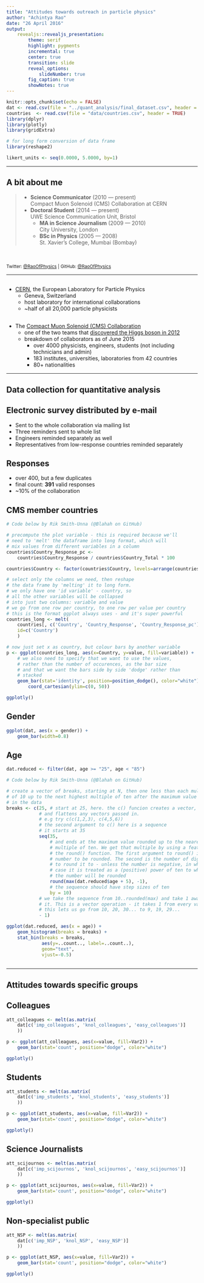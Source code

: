 ```yaml
---
title: "Attitudes towards outreach in particle physics"
author: "Achintya Rao"
date: "26 April 2016"
output:
    revealjs::revealjs_presentation:
        theme: serif
        highlight: pygments
        incremental: true
        center: true
        transition: slide
        reveal_options:
            slideNumber: true
        fig_caption: true
        showNotes: true
---
```


```r
knitr::opts_chunk$set(echo = FALSE)
dat <- read.csv(file = "../quant_analysis/final_dataset.csv", header = TRUE)
countries  <- read.csv(file = "data/countries.csv", header = TRUE)
library(dplyr)
library(plotly)
library(gridExtra)

# for long form conversion of data frame
library(reshape2)

likert_units <- seq(0.0000, 5.0000, by=1)
```

---

## A bit about me

> - **Science Communicator** (2010 &mdash; present)<br />Compact Muon Solenoid 
(CMS) Collaboration at CERN
> - **Doctoral Student** (2014 &mdash; present)<br />UWE Science Communication 
Unit, Bristol
>     - **MA in Science Journalism** (2009 &mdash; 2010)<br />City University, 
London
>     - **BSc in Physics** (2005 &mdash; 2008)<br />St. Xavier’s College, 
Mumbai (Bombay)

<br />
<br />
<small>Twitter: [\@RaoOfPhysics](https://twitter.com/RaoOfPhysics) | 
GitHub: [\@RaoOfPhysics](https://github.com/RaoOfPhysics)</small>

---

<section data-background="https://cds.cern.ch/record/1363014/files/IMG_9286.JPG?subformat=icon-1440">

##

- [CERN](http://home.cern), the European Laboratory for Particle Physics
    - Geneva, Switzerland
    - host laboratory for international collaborations
    - ~half of all 20,000 particle physicists

##

- The [Compact Muon Solenoid (CMS) Collaboration](http://cms.web.cern.ch)
    - one of the two teams that [discovered the Higgs boson in 2012](http://cms.web.cern.ch/news/observation-new-particle-mass-125-gev)
    - breakdown of collaborators as of June 2015
        - over 4000 physicists, engineers, students  (not including technicians 
        and admin)
        - 183 institutes, universities, laboratories from 42 countries
        - 80+ nationalities

</section>

---

<section><h1>Data collection for quantitative analysis</h1>

## Electronic survey distributed by e-mail

- Sent to the whole collaboration via mailing list
- Three reminders sent to whole list
- Engineers reminded separately as well
- Representatives from low-response countries reminded separately

## Responses

- over 400, but a few duplicates
- final count: **391** valid responses
- ~10% of the collaboration

## CMS member countries

```r
# Code below by Rik Smith-Unna (@Blahah on GitHub)

# precompute the plot variable - this is required because we'll
# need to 'melt' the dataframe into long format, which will
# mix values from different variables in a column
countries$Country_Response_pc <- 
    countries$Country_Response / countries$Country_Total * 100

countries$Country <- factor(countries$Country, levels=arrange(countries, -Country_Response)$Country)

# select only the columns we need, then reshape
# the data frame by 'melting' it to long form.
# we only have one 'id variable' - country, so
# all the other variables will be collapsed
# into just two columns: variable and value
# we go from one row per country, to one row per value per country
# this is the format ggplot always uses - and it's super powerful
countries_long <- melt(
    countries[, c('Country', 'Country_Response', 'Country_Response_pc')],
    id=c('Country')
    )

# now just set x as country, but colour bars by another variable
p <- ggplot(countries_long, aes(x=Country, y=value, fill=variable)) +
    # we also need to specify that we want to use the values,
    # rather than the number of occurences, as the bar size
    # and that we want the bars side by side 'dodge' rather than 
    # stacked
    geom_bar(stat='identity', position=position_dodge(), color="white") + 
        coord_cartesian(ylim=c(0, 50))

ggplotly()

```

## Gender

```r
ggplot(dat, aes(x = gender)) +
    geom_bar(width=0.8)
```

## Age

```r
dat.reduced <- filter(dat, age >= "25", age < "85")

# Code below by Rik Smith-Unna (@Blahah on GitHub)

# create a vector of breaks, starting at N, then one less than each multiple
# of 10 up to the next highest multiple of ten after the maximum value
# in the data
breaks <- c(25, # start at 25, here. the c() funcion creates a vector,
            # and flattens any vectors passed in.
            # e.g try c(c(1,2,3), c(4,5,6))
            # the second argument to c() here is a sequence
            # it starts at 35
            seq(35, 
                # and ends at the maximum value rounded up to the nearest
                # multiple of ten. We get that multiple by using a feature of
                # the round() function. The first argument to round() is the
                # number to be rounded. The second is the number of digits
                # to round it to - unless the number is negative, in which
                # case it is treated as a (positive) power of ten to which
                # the number will be rounded
                round(max(dat.reduced$age + 5), -1),
                # the sequence should have step sizes of ten
                by = 10)
            # we take the sequence from 10..rounded(max) and take 1 away from 
            # it. This is a vector operation - it takes 1 from every value.
            # this lets us go from 10, 20, 30... to 9, 19, 29...
            - 1)

ggplot(dat.reduced, aes(x = age)) +
    geom_histogram(breaks = breaks) +
    stat_bin(breaks = breaks,
             aes(y=..count.., label=..count..),
             geom="text",
             vjust=-0.5)
    
```

</section>

---

<section><h1>Attitudes towards specific groups</h1>

## Colleagues

```r
att_colleagues <- melt(as.matrix(
    dat[c('imp_colleagues', 'knol_colleagues', 'easy_colleagues')]
    ))

p <- ggplot(att_colleagues, aes(x=value, fill=Var2)) +
    geom_bar(stat='count', position="dodge", color="white")

ggplotly()
```

## Students

```r
att_students <- melt(as.matrix(
    dat[c('imp_students', 'knol_students', 'easy_students')]
    ))

p <- ggplot(att_students, aes(x=value, fill=Var2)) +
    geom_bar(stat='count', position="dodge", color="white")

ggplotly()
```

## Science Journalists

```r
att_scijournos <- melt(as.matrix(
    dat[c('imp_scijournos', 'knol_scijournos', 'easy_scijournos')]
    ))

p <- ggplot(att_scijournos, aes(x=value, fill=Var2)) +
    geom_bar(stat='count', position="dodge", color="white")

ggplotly()
```

## Non-specialist public

```r
att_NSP <- melt(as.matrix(
    dat[c('imp_NSP', 'knol_NSP', 'easy_NSP')]
    ))

p <- ggplot(att_NSP, aes(x=value, fill=Var2)) +
    geom_bar(stat='count', position="dodge", color="white")

ggplotly()
```

</section>